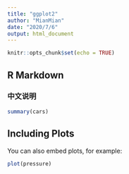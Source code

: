 ```yaml
---
title: "ggplot2"
author: "MianMian"
date: "2020/7/6"
output: html_document
---
```


```r
knitr::opts_chunk$set(echo = TRUE)
```

## R Markdown

### 中文说明



```r
summary(cars)
```

## Including Plots

You can also embed plots, for example:

```r
plot(pressure)
```

